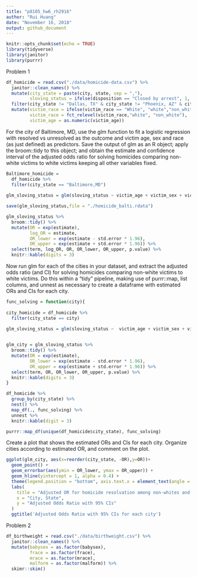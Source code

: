 ```yaml
---
title: "p8105_hw6_rh2916"
author: "Rui Huang"
date: "November 16, 2018"
output: github_document
---
```


```r
knitr::opts_chunk$set(echo = TRUE)
library(tidyverse)
library(janitor)
library(purrr)
```

Problem 1 

```r
df_homicide = read.csv("./data/homicide-data.csv") %>% 
  janitor::clean_names() %>% 
  mutate(city_state = paste(city, state, sep = ","),
         sloving_status = ifelse(disposition == "Closed by arrest", 1, 0)) %>%
  filter(city_state != "Dallas, TX" & city_state != "Phoenix, AZ" & city_state != "Kansas City, MO" & city_state != "Tulsa, AL") %>%
  mutate(victim_race = ifelse(victim_race == "White", "white","non_white"),
         victim_race = fct_relevel(victim_race,"white", "non_white"),
         victim_age = as.numeric(victim_age))
```

For the city of Baltimore, MD, use the glm function to fit a logistic regression with resolved vs unresolved as the outcome and victim age, sex and race (as just defined) as predictors. Save the output of glm as an R object; apply the broom::tidy to this object; and obtain the estimate and confidence interval of the adjusted odds ratio for solving homicides comparing non-white victims to white victims keeping all other variables fixed.

```r
Baltimore_homicide =
  df_homicide %>% 
  filter(city_state == "Baltimore,MD") 
  
glm_sloving_status = glm(sloving_status ~ victim_age + victim_sex + victim_race, data = Baltimore_homicide, family = binomial())

save(glm_sloving_status,file = "./homicide_balti.rdata")

glm_sloving_status %>% 
  broom::tidy() %>% 
  mutate(OR = exp(estimate),
         log_OR = estimate,
         OR_lower = exp(estimate - std.error * 1.96),
         OR_upper = exp(estimate + std.error * 1.96)) %>%
  select(term, log_OR, OR, OR_lower, OR_upper, p.value) %>% 
  knitr::kable(digits = 3)


```

Now run glm for each of the cities in your dataset, and extract the adjusted odds ratio (and CI) for solving homicides comparing non-white victims to white victims. Do this within a “tidy” pipeline, making use of purrr::map, list columns, and unnest as necessary to create a dataframe with estimated ORs and CIs for each city.

```r
func_solving = function(city){
  
city_homicide = df_homicide %>%
  filter(city_state == city) 
  
glm_sloving_status = glm(sloving_status ~  victim_age + victim_sex + victim_race, data = city_homicide, family = binomial())


glm_city = glm_sloving_status %>% 
  broom::tidy() %>% 
  mutate(OR = exp(estimate),
         OR_lower = exp(estimate - std.error * 1.96),
         OR_upper = exp(estimate + std.error * 1.96)) %>%
  select(term, OR, OR_lower, OR_upper, p.value) %>% 
  knitr::kable(digits = 3)
}

df_homicide %>% 
  group_by(city_state) %>% 
  nest() %>% 
  map_df(., func_solving) %>% 
  unnest %>%
  knitr::kable(digit = 3)

```


```r
purrr::map_df(unique(df_homicide$city_state), func_solving)
```

Create a plot that shows the estimated ORs and CIs for each city. Organize cities according to estimated OR, and comment on the plot.

```r
ggplot(glm_city, aes(x=reorder(city_state, -OR),y=OR))+
  geom_point() +
  geom_errorbar(aes(ymin = OR_lower, ymax = OR_upper)) +
  geom_hline(yintercept = 1, alpha = 0.4) +
  theme(legend.position = "bottom", axis.text.x = element_text(angle = 90, hjust = 1), legend.key.width = unit(0.15,'cm')) +
  labs(
    title = "Adjusted OR for homicide resolvation among non-whites and whites by city",
    x = "City, State",
    y = "Adjusted Odds Ratio with 95% CIs"
  )
  ggtitle('Adjusted Odds Ratio with 95% CIs for each city')
```


Problem 2

```r
df_birthweight = read.csv("./data/birthweight.csv") %>% 
  janitor::clean_names() %>% 
  mutate(babysex = as.factor(babysex),
         frace = as.factor(frace),
         mrace = as.factor(mrace),
         malform = as.factor(malform)) %>% 
  skimr::skim()
```






